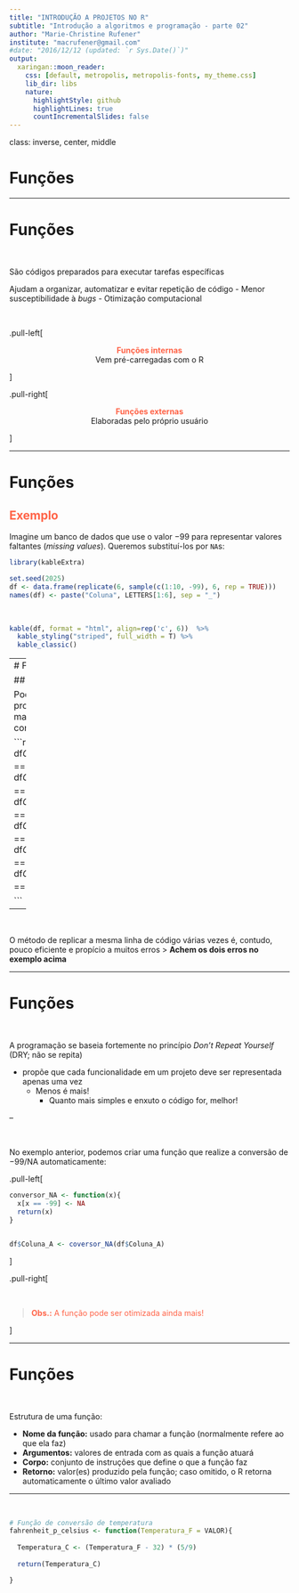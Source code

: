 ```yaml
---
title: "INTRODUÇÃO A PROJETOS NO R"
subtitle: "Introdução a algoritmos e programação - parte 02"
author: "Marie-Christine Rufener"
institute: "macrufener@gmail.com"
#date: "2016/12/12 (updated: `r Sys.Date()`)"
output:
  xaringan::moon_reader:
    css: [default, metropolis, metropolis-fonts, my_theme.css]
    lib_dir: libs
    nature:
      highlightStyle: github
      highlightLines: true
      countIncrementalSlides: false
---
```



class: inverse, center, middle

# Funções

<!--- CSS box customization -->
<style>
p.comment {
background-color: #F9DCC4;
padding: 10px;
border: 1px solid black;
margin: 25px;
border-radius: 5px;
}
</style>

---


# Funções

<br>

São códigos preparados para executar tarefas específicas

Ajudam a organizar, automatizar e evitar repetição de código
  - Menor susceptibilidade à *bugs*
  - Otimização computacional

<br>


.pull-left[

<center><b><span style="color: Tomato;">Funções internas</b></span></center>


<center> Vem pré-carregadas com o R </center>

]

.pull-right[


<center><b><span style="color: Tomato;">Funções externas</b></span></center>


<center> Elaboradas pelo próprio usuário </center>

]


---

# Funções

## <span style="color: Tomato;">Exemplo</span>


Imagine um banco de dados que use o valor $-99$ para representar valores faltantes (*missing values*). Queremos substituí-los por `NA`s:

```r
library(kableExtra)

set.seed(2025)
df <- data.frame(replicate(6, sample(c(1:10, -99), 6, rep = TRUE)))
names(df) <- paste("Coluna", LETTERS[1:6], sep = "_")

```

<br>

```r

kable(df, format = "html", align=rep('c', 6))  %>%
  kable_styling("striped", full_width = T) %>%
  kable_classic() 

```


---
# Funções

## <span style="color: Tomato;">Exemplo</span>

Podemos resolver o problema manualmente conforme:


```r

df$Coluna_A[df$Coluna_A == -99] <- NA 
df$Coluna_B[df$Coluna_B == -99] <- NA 
df$Coluna_C[df$Coluna_C == -99] <- NA 
df$Coluna_D[df$Coluna_C == -99] <- NA 
df$Coluna_E[df$Coluna_E == -98] <- NA 
df$Coluna_F[df$Coluna_F == -99] <- NA 

```

--

<br>

O método de replicar a mesma linha de código várias vezes é, contudo, pouco eficiente e propício a muitos erros
> **Achem os dois erros no exemplo acima**

---

# Funções

<br>

A programação se baseia fortemente no princípio *Don't Repeat Yourself* (DRY; não se repita)

- propõe que cada funcionalidade em um projeto deve ser representada apenas uma vez
  - Menos é mais!
    - Quanto mais simples e enxuto o código for, melhor!


--

<br>

No exemplo anterior, podemos criar uma função que realize a conversão de $-99$/NA automaticamente:

.pull-left[
```r

conversor_NA <- function(x){
  x[x == -99] <- NA
  return(x)
}


df$Coluna_A <- coversor_NA(df$Coluna_A)

```

]

.pull-right[

<br>

> <span style="color: Tomato;">**Obs.:** A função pode ser otimizada ainda mais!</span>


]

---

# Funções

<br>

Estrutura de uma função:

- **Nome da função:** usado para chamar a função (normalmente refere ao que ela faz)
- **Argumentos:** valores de entrada com as quais a função atuará
- **Corpo:** conjunto de instruções que define o que a função faz
- **Retorno:** valor(es) produzido pela função; caso omitido, o R retorna automaticamente o último valor avaliado




-----

<br>

```r

# Função de conversão de temperatura 
fahrenheit_p_celsius <- function(Temperatura_F = VALOR){
  
  Temperatura_C <- (Temperatura_F - 32) * (5/9)
  
  return(Temperatura_C)

}

```



